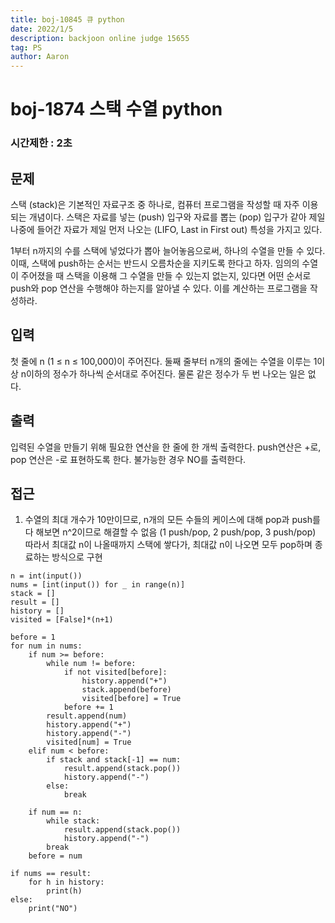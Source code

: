 ```yaml
---
title: boj-10845 큐 python
date: 2022/1/5
description: backjoon online judge 15655
tag: PS
author: Aaron
---
```


# boj-1874 스택 수열 python

### 시간제한 : 2초

## 문제
스택 (stack)은 기본적인 자료구조 중 하나로, 컴퓨터 프로그램을 작성할 때 자주 이용되는 개념이다. 스택은 자료를 넣는 (push) 입구와 자료를 뽑는 (pop) 입구가 같아 제일 나중에 들어간 자료가 제일 먼저 나오는 (LIFO, Last in First out) 특성을 가지고 있다.

1부터 n까지의 수를 스택에 넣었다가 뽑아 늘어놓음으로써, 하나의 수열을 만들 수 있다. 이때, 스택에 push하는 순서는 반드시 오름차순을 지키도록 한다고 하자. 임의의 수열이 주어졌을 때 스택을 이용해 그 수열을 만들 수 있는지 없는지, 있다면 어떤 순서로 push와 pop 연산을 수행해야 하는지를 알아낼 수 있다. 이를 계산하는 프로그램을 작성하라.

## 입력
첫 줄에 n (1 ≤ n ≤ 100,000)이 주어진다. 둘째 줄부터 n개의 줄에는 수열을 이루는 1이상 n이하의 정수가 하나씩 순서대로 주어진다. 물론 같은 정수가 두 번 나오는 일은 없다.

## 출력
입력된 수열을 만들기 위해 필요한 연산을 한 줄에 한 개씩 출력한다. push연산은 +로, pop 연산은 -로 표현하도록 한다. 불가능한 경우 NO를 출력한다.

## 접근
1. 수열의 최대 개수가 10만이므로, n개의 모든 수들의 케이스에 대해 pop과 push를 다 해보면 n^2이므로 해결할 수 없음 (1 push/pop, 2 push/pop, 3 push/pop)
따라서 최대값 n이 나올때까지 스택에 쌓다가, 최대값 n이 나오면 모두 pop하며 종료하는 방식으로 구현
```
n = int(input())
nums = [int(input()) for _ in range(n)]
stack = []
result = []
history = []
visited = [False]*(n+1)

before = 1
for num in nums:
    if num >= before:
        while num != before:
            if not visited[before]:
                history.append("+")
                stack.append(before)
                visited[before] = True
            before += 1
        result.append(num)
        history.append("+")
        history.append("-")
        visited[num] = True
    elif num < before:
        if stack and stack[-1] == num:
            result.append(stack.pop())
            history.append("-")
        else:
            break

    if num == n:
        while stack:
            result.append(stack.pop())
            history.append("-")
        break
    before = num

if nums == result:
    for h in history:
        print(h)
else:
    print("NO")
```
